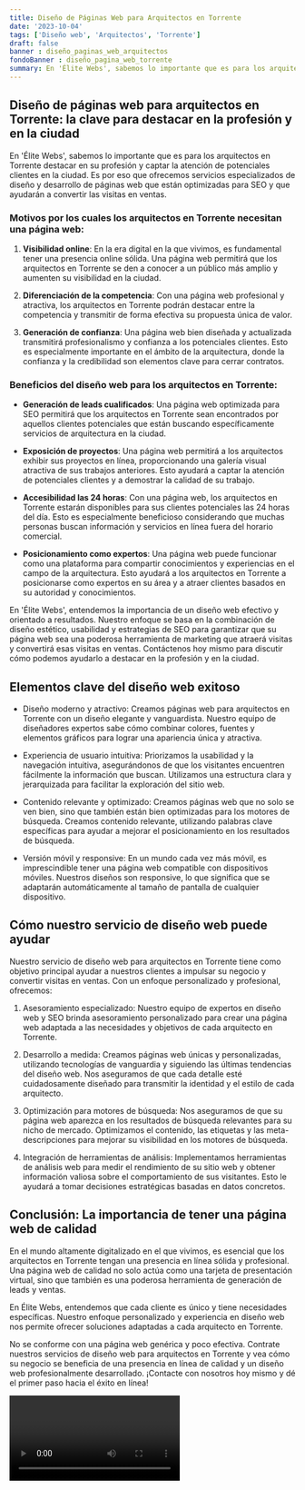 ```yaml
---
title: Diseño de Páginas Web para Arquitectos en Torrente
date: '2023-10-04'
tags: ['Diseño web', 'Arquitectos', 'Torrente']
draft: false
banner : diseño_paginas_web_arquitectos
fondoBanner : diseño_pagina_web_torrente
summary: En 'Élite Webs', sabemos lo importante que es para los arquitectos en Torrente destacar en su profesión y captar la atención de potenciales clientes en la ciudad. Es por eso que ofrecemos servicios especializados de diseño y desarrollo de páginas web que están optimizadas para SEO y que ayudarán a convertir las visitas en ventas.
---
```


## Diseño de páginas web para arquitectos en Torrente: la clave para destacar en la profesión y en la ciudad

En 'Élite Webs', sabemos lo importante que es para los arquitectos en Torrente destacar en su profesión y captar la atención de potenciales clientes en la ciudad. Es por eso que ofrecemos servicios especializados de diseño y desarrollo de páginas web que están optimizadas para SEO y que ayudarán a convertir las visitas en ventas.

### Motivos por los cuales los arquitectos en Torrente necesitan una página web:

1. **Visibilidad online**: En la era digital en la que vivimos, es fundamental tener una presencia online sólida. Una página web permitirá que los arquitectos en Torrente se den a conocer a un público más amplio y aumenten su visibilidad en la ciudad.

2. **Diferenciación de la competencia**: Con una página web profesional y atractiva, los arquitectos en Torrente podrán destacar entre la competencia y transmitir de forma efectiva su propuesta única de valor. 

3. **Generación de confianza**: Una página web bien diseñada y actualizada transmitirá profesionalismo y confianza a los potenciales clientes. Esto es especialmente importante en el ámbito de la arquitectura, donde la confianza y la credibilidad son elementos clave para cerrar contratos.

### Beneficios del diseño web para los arquitectos en Torrente:

- **Generación de leads cualificados**: Una página web optimizada para SEO permitirá que los arquitectos en Torrente sean encontrados por aquellos clientes potenciales que están buscando específicamente servicios de arquitectura en la ciudad.

- **Exposición de proyectos**: Una página web permitirá a los arquitectos exhibir sus proyectos en línea, proporcionando una galería visual atractiva de sus trabajos anteriores. Esto ayudará a captar la atención de potenciales clientes y a demostrar la calidad de su trabajo.

- **Accesibilidad las 24 horas**: Con una página web, los arquitectos en Torrente estarán disponibles para sus clientes potenciales las 24 horas del día. Esto es especialmente beneficioso considerando que muchas personas buscan información y servicios en línea fuera del horario comercial.

- **Posicionamiento como expertos**: Una página web puede funcionar como una plataforma para compartir conocimientos y experiencias en el campo de la arquitectura. Esto ayudará a los arquitectos en Torrente a posicionarse como expertos en su área y a atraer clientes basados en su autoridad y conocimientos.

En 'Élite Webs', entendemos la importancia de un diseño web efectivo y orientado a resultados. Nuestro enfoque se basa en la combinación de diseño estético, usabilidad y estrategias de SEO para garantizar que su página web sea una poderosa herramienta de marketing que atraerá visitas y convertirá esas visitas en ventas. Contáctenos hoy mismo para discutir cómo podemos ayudarlo a destacar en la profesión y en la ciudad.

<GifSeo />

<Cta />

## Elementos clave del diseño web exitoso

- Diseño moderno y atractivo: Creamos páginas web para arquitectos en Torrente con un diseño elegante y vanguardista. Nuestro equipo de diseñadores expertos sabe cómo combinar colores, fuentes y elementos gráficos para lograr una apariencia única y atractiva.

- Experiencia de usuario intuitiva: Priorizamos la usabilidad y la navegación intuitiva, asegurándonos de que los visitantes encuentren fácilmente la información que buscan. Utilizamos una estructura clara y jerarquizada para facilitar la exploración del sitio web.

- Contenido relevante y optimizado: Creamos páginas web que no solo se ven bien, sino que también están bien optimizadas para los motores de búsqueda. Creamos contenido relevante, utilizando palabras clave específicas para ayudar a mejorar el posicionamiento en los resultados de búsqueda.

- Versión móvil y responsive: En un mundo cada vez más móvil, es imprescindible tener una página web compatible con dispositivos móviles. Nuestros diseños son responsive, lo que significa que se adaptarán automáticamente al tamaño de pantalla de cualquier dispositivo.

## Cómo nuestro servicio de diseño web puede ayudar

Nuestro servicio de diseño web para arquitectos en Torrente tiene como objetivo principal ayudar a nuestros clientes a impulsar su negocio y convertir visitas en ventas. Con un enfoque personalizado y profesional, ofrecemos:

1. Asesoramiento especializado: Nuestro equipo de expertos en diseño web y SEO brinda asesoramiento personalizado para crear una página web adaptada a las necesidades y objetivos de cada arquitecto en Torrente.

2. Desarrollo a medida: Creamos páginas web únicas y personalizadas, utilizando tecnologías de vanguardia y siguiendo las últimas tendencias del diseño web. Nos aseguramos de que cada detalle esté cuidadosamente diseñado para transmitir la identidad y el estilo de cada arquitecto.

3. Optimización para motores de búsqueda: Nos aseguramos de que su página web aparezca en los resultados de búsqueda relevantes para su nicho de mercado. Optimizamos el contenido, las etiquetas y las meta-descripciones para mejorar su visibilidad en los motores de búsqueda.

4. Integración de herramientas de análisis: Implementamos herramientas de análisis web para medir el rendimiento de su sitio web y obtener información valiosa sobre el comportamiento de sus visitantes. Esto le ayudará a tomar decisiones estratégicas basadas en datos concretos.

## Conclusión: La importancia de tener una página web de calidad

En el mundo altamente digitalizado en el que vivimos, es esencial que los arquitectos en Torrente tengan una presencia en línea sólida y profesional. Una página web de calidad no solo actúa como una tarjeta de presentación virtual, sino que también es una poderosa herramienta de generación de leads y ventas.

En Élite Webs, entendemos que cada cliente es único y tiene necesidades específicas. Nuestro enfoque personalizado y experiencia en diseño web nos permite ofrecer soluciones adaptadas a cada arquitecto en Torrente.

No se conforme con una página web genérica y poco efectiva. Contrate nuestros servicios de diseño web para arquitectos en Torrente y vea cómo su negocio se beneficia de una presencia en línea de calidad y un diseño web profesionalmente desarrollado. ¡Contacte con nosotros hoy mismo y dé el primer paso hacia el éxito en línea!

<Video />

<CtaBot job='Arquitectos' city='Torrente'/>

<Gmaps query='Torrente+españa+maps' />